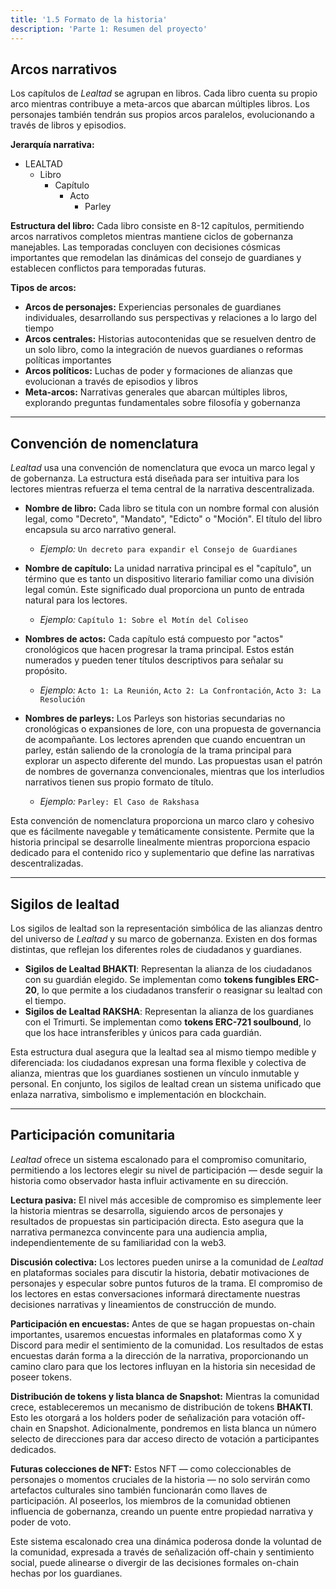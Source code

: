 ```yaml
---
title: '1.5 Formato de la historia'
description: 'Parte 1: Resumen del proyecto'
---
```


## Arcos narrativos

Los capítulos de *Lealtad* se agrupan en libros. Cada libro cuenta su propio arco mientras contribuye a meta-arcos que abarcan múltiples libros. Los personajes también tendrán sus propios arcos paralelos, evolucionando a través de libros y episodios.

**Jerarquía narrativa:**
- LEALTAD  
  - Libro  
    - Capítulo  
      - Acto 
        - Parley

**Estructura del libro:** Cada libro consiste en 8-12 capítulos, permitiendo arcos narrativos completos mientras mantiene ciclos de gobernanza manejables. Las temporadas concluyen con decisiones cósmicas importantes que remodelan las dinámicas del consejo de guardianes y establecen conflictos para temporadas futuras.

**Tipos de arcos:**
- **Arcos de personajes:** Experiencias personales de guardianes individuales, desarrollando sus perspectivas y relaciones a lo largo del tiempo
- **Arcos centrales:** Historias autocontenidas que se resuelven dentro de un solo libro, como la integración de nuevos guardianes o reformas políticas importantes
- **Arcos políticos:** Luchas de poder y formaciones de alianzas que evolucionan a través de episodios y libros
- **Meta-arcos:** Narrativas generales que abarcan múltiples libros, explorando preguntas fundamentales sobre filosofía y gobernanza

---

## Convención de nomenclatura

*Lealtad* usa una convención de nomenclatura que evoca un marco legal y de gobernanza. La estructura está diseñada para ser intuitiva para los lectores mientras refuerza el tema central de la narrativa descentralizada.

* **Nombre de libro:** Cada libro se titula con un nombre formal con alusión legal, como "Decreto", "Mandato", "Edicto" o "Moción". El título del libro encapsula su arco narrativo general.
    * *Ejemplo:* `Un decreto para expandir el Consejo de Guardianes`

* **Nombre de capítulo:** La unidad narrativa principal es el "capítulo", un término que es tanto un dispositivo literario familiar como una división legal común. Este significado dual proporciona un punto de entrada natural para los lectores.
    * *Ejemplo:* `Capítulo 1: Sobre el Motín del Coliseo`

* **Nombres de actos:** Cada capítulo está compuesto por "actos" cronológicos que hacen progresar la trama principal. Estos están numerados y pueden tener títulos descriptivos para señalar su propósito.
    * *Ejemplo:* `Acto 1: La Reunión`, `Acto 2: La Confrontación`, `Acto 3: La Resolución`

* **Nombres de parleys:** Los Parleys son historias secundarias no cronológicas o expansiones de lore, con una propuesta de governancia de acompañante. Los lectores aprenden que cuando encuentran un parley, están saliendo de la cronología de la trama principal para explorar un aspecto diferente del mundo. Las propuestas usan el patrón de nombres de governanza convencionales, mientras que los interludios narrativos tienen sus propio formato de título.
    * *Ejemplo:* `Parley: El Caso de Rakshasa`

Esta convención de nomenclatura proporciona un marco claro y cohesivo que es fácilmente navegable y temáticamente consistente. Permite que la historia principal se desarrolle linealmente mientras proporciona espacio dedicado para el contenido rico y suplementario que define las narrativas descentralizadas.

---

## Sigilos de lealtad

Los sigilos de lealtad son la representación simbólica de las alianzas dentro del universo de *Lealtad* y su marco de gobernanza. Existen en dos formas distintas, que reflejan los diferentes roles de ciudadanos y guardianes.

* **Sigilos de Lealtad BHAKTI**: Representan la alianza de los ciudadanos con su guardián elegido. Se implementan como **tokens fungibles ERC-20**, lo que permite a los ciudadanos transferir o reasignar su lealtad con el tiempo.
* **Sigilos de Lealtad RAKSHA**: Representan la alianza de los guardianes con el Trimurti. Se implementan como **tokens ERC-721 soulbound**, lo que los hace intransferibles y únicos para cada guardián.

Esta estructura dual asegura que la lealtad sea al mismo tiempo medible y diferenciada: los ciudadanos expresan una forma flexible y colectiva de alianza, mientras que los guardianes sostienen un vínculo inmutable y personal. En conjunto, los sigilos de lealtad crean un sistema unificado que enlaza narrativa, simbolismo e implementación en blockchain.

---

## Participación comunitaria

*Lealtad* ofrece un sistema escalonado para el compromiso comunitario, permitiendo a los lectores elegir su nivel de participación — desde seguir la historia como observador hasta influir activamente en su dirección.

**Lectura pasiva:** El nivel más accesible de compromiso es simplemente leer la historia mientras se desarrolla, siguiendo arcos de personajes y resultados de propuestas sin participación directa. Esto asegura que la narrativa permanezca convincente para una audiencia amplia, independientemente de su familiaridad con la web3.

**Discusión colectiva:** Los lectores pueden unirse a la comunidad de *Lealtad* en plataformas sociales para discutir la historia, debatir motivaciones de personajes y especular sobre puntos futuros de la trama. El compromiso de los lectores en estas conversaciones informará directamente nuestras decisiones narrativas y lineamientos de construcción de mundo.

**Participación en encuestas:** Antes de que se hagan propuestas on-chain importantes, usaremos encuestas informales en plataformas como X y Discord para medir el sentimiento de la comunidad. Los resultados de estas encuestas darán forma a la dirección de la narrativa, proporcionando un camino claro para que los lectores influyan en la historia sin necesidad de poseer tokens.

**Distribución de tokens y lista blanca de Snapshot:** Mientras la comunidad crece, estableceremos un mecanismo de distribución de tokens **BHAKTI**. Esto les otorgará a los holders poder de señalización para votación off-chain en Snapshot. Adicionalmente, pondremos en lista blanca un número selecto de direcciones para dar acceso directo de votación a participantes dedicados.

**Futuras colecciones de NFT:** Estos NFT — como coleccionables de personajes o momentos cruciales de la historia — no solo servirán como artefactos culturales sino también funcionarán como llaves de participación. Al poseerlos, los miembros de la comunidad obtienen influencia de gobernanza, creando un puente entre propiedad narrativa y poder de voto.

Este sistema escalonado crea una dinámica poderosa donde la voluntad de la comunidad, expresada a través de señalización off-chain y sentimiento social, puede alinearse o divergir de las decisiones formales on-chain hechas por los guardianes.

